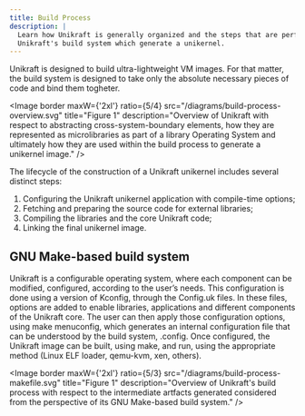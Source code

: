 ```yaml
---
title: Build Process
description: |
  Learn how Unikraft is generally organized and the steps that are performed by 
  Unikraft's build system which generate a unikernel.
---
```


Unikraft is designed to build ultra-lightweight VM images. For that matter, the
build system is designed to take only the absolute necessary pieces of code and
bind them togheter.

<Image
  border
  maxW={'2xl'}
  ratio={5/4}
  src="/diagrams/build-process-overview.svg"
  title="Figure 1"
  description="Overview of Unikraft with respect to abstracting
  cross-system-boundary elements, how they are represented as microlibraries as
  part of a library Operating System and ultimately how they are used within
  the build process to generate a unikernel image."
/>

The lifecycle of the construction of a Unikraft unikernel includes several
distinct steps:

1. Configuring the Unikraft unikernel application with compile-time options;
2. Fetching and preparing the source code for external libraries;
3. Compiling the libraries and the core Unikraft code;
4. Linking the final unikernel image.

## GNU Make-based build system

Unikraft is a configurable operating system, where each component can be
modified, configured, according to the user’s needs. This configuration is done
using a version of Kconfig, through the Config.uk files. In these files, options
are added to enable libraries, applications and different components of the
Unikraft core. The user can then apply those configuration options, using make
menuconfig, which generates an internal configuration file that can be
understood by the build system, .config. Once configured, the Unikraft image can
be built, using make, and run, using the appropriate method (Linux ELF loader,
qemu-kvm, xen, others).

<Image
  border
  maxW={'2xl'}
  ratio={5/3}
  src="/diagrams/build-process-makefile.svg"
  title="Figure 1"
  description="Overview of Unikraft's build process with respect to the
  intermediate artfacts generated considered from the perspective of its GNU
  Make-based build system."
/>
